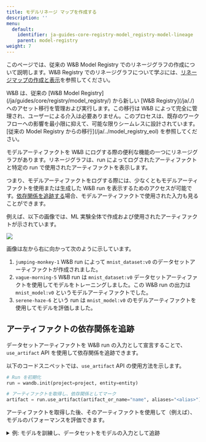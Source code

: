 ```yaml
---
title: モデルリネージ マップを作成する
description: ''
menu:
  default:
    identifier: ja-guides-core-registry-model_registry-model-lineage
    parent: model-registry
weight: 7
---
```


このページでは、従来の W&B Model Registry でのリネージグラフの作成について説明します。W&B Registry でのリネージグラフについて学ぶには、[リネージマップの作成と表示](/ja/../lineage)を参照してください。

<Note>
W&B は、従来の [W&B Model Registry](/ja/guides/core/registry/model_registry/) から新しい [W&B Registry](/ja/./) へのアセット移行を管理および実行します。この移行は W&B によって完全に管理され、ユーザーによる介入は必要ありません。このプロセスは、既存のワークフローへの影響を最小限に抑えて、可能な限りシームレスに設計されています。[従来の Model Registry からの移行](/ja/../model_registry_eol) を参照してください。
</Note>

モデルアーティファクトを W&B にログする際の便利な機能の一つにリネージグラフがあります。リネージグラフは、run によってログされたアーティファクトと特定の run で使用されたアーティファクトを表示します。

つまり、モデルアーティファクトをログする際には、少なくともモデルアーティファクトを使用または生成した W&B run を表示するためのアクセスが可能です。[依存関係を追跡する](#track-an-artifact-dependency)場合、モデルアーティファクトで使用された入力も見ることができます。

例えば、以下の画像では、ML 実験全体で作成および使用されたアーティファクトが示されています。

<Frame>
    <img src="/images/models/model_lineage_example.png"  />
</Frame>

画像は左から右に向かって次のように示しています。
1. `jumping-monkey-1` W&B run によって `mnist_dataset:v0` のデータセットアーティファクトが作成されました。
2. `vague-morning-5` W&B run は `mnist_dataset:v0` データセットアーティファクトを使用してモデルをトレーニングしました。この W&B run の出力は `mnist_model:v0` というモデルアーティファクトでした。
3. `serene-haze-6` という run は `mnist_model:v0` のモデルアーティファクトを使用してモデルを評価しました。

## アーティファクトの依存関係を追跡

データセットアーティファクトを W&B run の入力として宣言することで、`use_artifact` API を使用して依存関係を追跡できます。

以下のコードスニペットでは、`use_artifact` API の使用方法を示します。

```python
# Run を初期化
run = wandb.init(project=project, entity=entity)

# アーティファクトを取得し、依存関係としてマーク
artifact = run.use_artifact(artifact_or_name="name", aliases="<alias>")
```

アーティファクトを取得した後、そのアーティファクトを使用して（例えば）、モデルのパフォーマンスを評価できます。

<details>

<summary>例: モデルを訓練し、データセットをモデルの入力として追跡</summary>

```python
job_type = "train_model"

config = {
    "optimizer": "adam",
    "batch_size": 128,
    "epochs": 5,
    "validation_split": 0.1,
}

run = wandb.init(project=project, job_type=job_type, config=config)

version = "latest"
name = "{}:{}".format("{}_dataset".format(model_use_case_id), version)

artifact = run.use_artifact(name)

train_table = artifact.get("train_table")
x_train = train_table.get_column("x_train", convert_to="numpy")
y_train = train_table.get_column("y_train", convert_to="numpy")

# 設定辞書から変数に値を保存して簡単にアクセス
num_classes = 10
input_shape = (28, 28, 1)
loss = "categorical_crossentropy"
optimizer = run.config["optimizer"]
metrics = ["accuracy"]
batch_size = run.config["batch_size"]
epochs = run.config["epochs"]
validation_split = run.config["validation_split"]

# モデルアーキテクチャーの作成
model = keras.Sequential(
    [
        layers.Input(shape=input_shape),
        layers.Conv2D(32, kernel_size=(3, 3), activation="relu"),
        layers.MaxPooling2D(pool_size=(2, 2)),
        layers.Conv2D(64, kernel_size=(3, 3), activation="relu"),
        layers.MaxPooling2D(pool_size=(2, 2)),
        layers.Flatten(),
        layers.Dropout(0.5),
        layers.Dense(num_classes, activation="softmax"),
    ]
)
model.compile(loss=loss, optimizer=optimizer, metrics=metrics)

# トレーニングデータのラベルを生成
y_train = keras.utils.to_categorical(y_train, num_classes)

# トレーニングセットとテストセットの作成
x_t, x_v, y_t, y_v = train_test_split(x_train, y_train, test_size=0.33)

# モデルのトレーニング
model.fit(
    x=x_t,
    y=y_t,
    batch_size=batch_size,
    epochs=epochs,
    validation_data=(x_v, y_v),
    callbacks=[WandbCallback(log_weights=True, log_evaluation=True)],
)

# モデルをローカルに保存
path = "model.h5"
model.save(path)

path = "./model.h5"
registered_model_name = "MNIST-dev"
name = "mnist_model"

run.link_model(path=path, registered_model_name=registered_model_name, name=name)
run.finish()
```

</details>